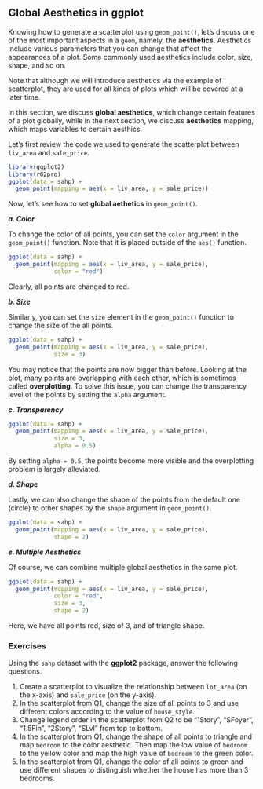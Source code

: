 ## Global Aesthetics in ggplot {#global-aes}

Knowing how to generate a scatterplot using `geom_point()`, let's discuss one of the most important aspects in a `geom`, namely, the **aesthetics**. Aesthetics include various parameters that you can change that affect the appearances of a plot. Some commonly used aesthetics include color, size, shape, and so on. 

Note that although we will introduce aesthetics via the example of scatterplot, they are used for all kinds of plots which will be covered at a later time. 



In this section, we discuss **global aesthetics**, which change certain features of a plot globally, while in the next section, we discuss **aesthetics** mapping, which maps variables to certain aesthics. 


Let's first review the code we used to generate the scatterplot between `liv_area` and `sale_price`.

```r
library(ggplot2)
library(r02pro)
ggplot(data = sahp) + 
  geom_point(mapping = aes(x = liv_area, y = sale_price))
```


Now, let's see how to set **global aethetics** in `geom_point()`. 

***a. Color***

To change the color of all points, you can set the `color` argument in the `geom_point()` function. Note that it is placed outside of the `aes()` function.

```r
ggplot(data = sahp) + 
  geom_point(mapping = aes(x = liv_area, y = sale_price), 
             color = "red")
```

Clearly, all points are changed to red. 


***b. Size***

Similarly, you can set the `size` element in the `geom_point()` function to change the size of the all points.

```r
ggplot(data = sahp) + 
  geom_point(mapping = aes(x = liv_area, y = sale_price), 
             size = 3)
```

You may notice that the points are now bigger than before. Looking at the plot, many points are overlapping with each other, which is sometimes called **overplotting**. To solve this issue, you can change the transparency level of the points by setting the `alpha` argument. 

***c. Transparency***

```r
ggplot(data = sahp) + 
  geom_point(mapping = aes(x = liv_area, y = sale_price), 
             size = 3, 
             alpha = 0.5)
```

By setting `alpha = 0.5`, the points become more visible and the overplotting problem is largely alleviated. 

***d. Shape***

Lastly, we can also change the shape of the points from the default one (circle) to other shapes by the `shape` argument in `geom_point()`. 

```r
ggplot(data = sahp) + 
  geom_point(mapping = aes(x = liv_area, y = sale_price), 
             shape = 2)
```


***e. Multiple Aesthetics***

Of course, we can combine multiple global aesthetics in the same plot. 
```r
ggplot(data = sahp) + 
  geom_point(mapping = aes(x = liv_area, y = sale_price), 
             color = "red", 
             size = 3, 
             shape = 2)
```

Here, we have all points red, size of 3, and of triangle shape.



### Exercises

Using the `sahp` dataset with the **ggplot2** package, answer the following questions.


1.	Create a scatterplot to visualize the relationship between `lot_area` (on the x-axis) and `sale_price` (on the y-axis).
2.	In the scatterplot from Q1, change the size of all points to 3 and use different colors according to the value of `house_style`.
3.  Change legend order in the scatterplot from Q2 to be "1Story", "SFoyer", "1.5Fin", "2Story", "SLvl" from top to bottom.
4. In the scatterplot from Q1, change the shape of all points to triangle and map `bedroom` to the color aesthetic. Then map the low value of `bedroom` to the yellow color and map the high value of `bedroom` to the green color.
5. In the scatterplot from Q1, change the color of all points to green and use different shapes to distinguish whether the house has more than 3 bedrooms.




